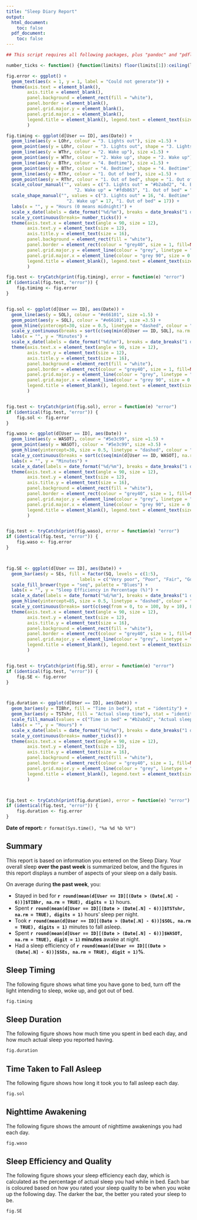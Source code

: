 ```yaml
---
title: "Sleep Diary Report"
output:
  html_document:
    toc: false
  pdf_document:
    toc: false
---
```




```r
## This script requires all following packages, plus "pandoc" and "pdflatex"

number_ticks <- function() {function(limits) floor(limits[1]):ceiling(limits[2])}

fig.error <- ggplot() +
  geom_text(aes(x = 1, y = 1, label = "Could not generate")) +
  theme(axis.text = element_blank(),
        axis.title = element_blank(),
        panel.background = element_rect(fill = "white"),
        panel.border = element_blank(),
        panel.grid.major.y = element_blank(),
        panel.grid.major.x = element_blank(),
        legend.title = element_blank(), legend.text = element_text(size = 14)
        )

fig.timing <- ggplot(d[User == ID], aes(Date)) +
  geom_line(aes(y = LOhr, colour = "3. Lights out"), size =1.5) +
  geom_point(aes(y = LOhr, colour = "3. Lights out", shape = "3. Lights out"), size =3.5) +
  geom_line(aes(y = WThr, colour = "2. Wake up"), size =1.5) +
  geom_point(aes(y = WThr, colour = "2. Wake up", shape = "2. Wake up"), size =3.5) +
  geom_line(aes(y = BThr, colour = "4. Bedtime"), size =1.5) +
  geom_point(aes(y = BThr, colour = "4. Bedtime", shape = "4. Bedtime"), size =3.5) +
  geom_line(aes(y = RThr, colour = "1. Out of bed"), size =1.5) +
  geom_point(aes(y = RThr, colour = "1. Out of bed", shape = "1. Out of bed"), size =3.5) +
  scale_colour_manual("", values = c("3. Lights out" = "#b2abd2", "4. Bedtime" = "#5e3c99",
                          "2. Wake up" = "#fdb863", "1. Out of bed" = "#e66101")) +
  scale_shape_manual("", values = c("3. Lights out" = 16, "4. Bedtime" = 16,
                       "2. Wake up" = 17, "1. Out of bed" = 17)) +
  labs(x = "", y = "Hours (0 means midnight)") +
  scale_x_date(labels = date_format("%d/%m"), breaks = date_breaks("1 day")) +
  scale_y_continuous(breaks= number_ticks()) +
  theme(axis.text.x = element_text(angle = 90, size = 12),
        axis.text.y = element_text(size = 12),
        axis.title.y = element_text(size = 16),
        panel.background = element_rect(fill = "white"),
        panel.border = element_rect(colour = "grey40", size = 1, fill=NA),
        panel.grid.major.y = element_line(colour = "grey", linetype = "dashed", size = 0.5),
        panel.grid.major.x = element_line(colour = "grey 90", size = 0.1),
        legend.title = element_blank(), legend.text = element_text(size = 14)
        )

fig.test <- tryCatch(print(fig.timing), error = function(e) "error")
if (identical(fig.test, "error")) {
    fig.timing <- fig.error
}


fig.sol <- ggplot(d[User == ID], aes(Date)) +
  geom_line(aes(y = SOL), colour = "#e66101", size =1.5) +
  geom_point(aes(y = SOL), colour = "#e66101", size =3.5) +
  geom_hline(yintercept=30, size = 0.5, linetype = "dashed", colour = "#e66101") +
  scale_y_continuous(breaks = sort(c(seq(min(d[User == ID, SOL], na.rm = TRUE), max(d[User == ID, SOL], na.rm = TRUE), by = 10), 30))) +
  labs(x = "", y = "Minutes") +
  scale_x_date(labels = date_format("%d/%m"), breaks = date_breaks("1 day")) +
  theme(axis.text.x = element_text(angle = 90, size = 12),
        axis.text.y = element_text(size = 12),
        axis.title.y = element_text(size = 16),
        panel.background = element_rect(fill = "white"),
        panel.border = element_rect(colour = "grey40", size = 1, fill=NA),
        panel.grid.major.y = element_line(colour = "grey", linetype = "dashed", size = 0.5),
        panel.grid.major.x = element_line(colour = "grey 90", size = 0.1),
        legend.title = element_blank(), legend.text = element_text(size = 14)
        )


fig.test <- tryCatch(print(fig.sol), error = function(e) "error")
if (identical(fig.test, "error")) {
    fig.sol <- fig.error
}

fig.waso <- ggplot(d[User == ID], aes(Date)) +
  geom_line(aes(y = WASOT), colour = "#5e3c99", size =1.5) +
  geom_point(aes(y = WASOT), colour = "#5e3c99", size =3.5) +
  geom_hline(yintercept=30, size = 0.5, linetype = "dashed", colour = "#e66101") +
  scale_y_continuous(breaks = sort(c(seq(min(d[User == ID, WASOT], na.rm = TRUE), max(d[User == ID, WASOT], na.rm = TRUE), by = 10), 30))) +
  labs(x = "", y = "Minutes") +
  scale_x_date(labels = date_format("%d/%m"), breaks = date_breaks("1 day")) +
  theme(axis.text.x = element_text(angle = 90, size = 12),
        axis.text.y = element_text(size = 12),
        axis.title.y = element_text(size = 16),
        panel.background = element_rect(fill = "white"),
        panel.border = element_rect(colour = "grey40", size = 1, fill=NA),
        panel.grid.major.y = element_line(colour = "grey", linetype = "dashed", size = 0.5),
        panel.grid.major.x = element_line(colour = "grey 90", size = 0.1),
        legend.title = element_blank(), legend.text = element_text(size = 14)
        )


fig.test <- tryCatch(print(fig.waso), error = function(e) "error")
if (identical(fig.test, "error")) {
    fig.waso <- fig.error
}



fig.SE <- ggplot(d[User == ID], aes(Date)) +
  geom_bar(aes(y = SEs, fill = factor(SQ, levels = c(1:5),
                            labels = c("Very poor", "Poor", "Fair", "Good", "Very good"))), stat = "identity") +
  scale_fill_brewer(type = "seq", palette = "Blues") +
  labs(x = "", y = "Sleep Efficiency in Percentage (%)") +
  scale_x_date(labels = date_format("%d/%m"), breaks = date_breaks("1 day")) +
  geom_hline(yintercept=85, size = 0.5, linetype = "dashed", colour = "#e66101") +
  scale_y_continuous(breaks= sort(c(seq(from = 0, to = 100, by = 10), 85))) +
  theme(axis.text.x = element_text(angle = 90, size = 12),
        axis.text.y = element_text(size = 12),
        axis.title.y = element_text(size = 16),
        panel.background = element_rect(fill = "white"),
        panel.border = element_rect(colour = "grey40", size = 1, fill=NA),
        panel.grid.major.y = element_line(colour = "grey", linetype = "dashed", size = 0.3),
        legend.title = element_blank(), legend.text = element_text(size = 14)
        )


fig.test <- tryCatch(print(fig.SE), error = function(e) "error")
if (identical(fig.test, "error")) {
    fig.SE <- fig.error
}



fig.duration <- ggplot(d[User == ID], aes(Date)) +
  geom_bar(aes(y = TIBhr, fill = "Time in bed"), stat = "identity") +
  geom_bar(aes(y = TSTshr, fill = "Actual sleep time"), stat = "identity") +
  scale_fill_manual(values = c("Time in bed" = "#b2abd2", "Actual sleep time" = "#5e3c99")) +
  labs(x = "", y = "Hours") +
  scale_x_date(labels = date_format("%d/%m"), breaks = date_breaks("1 day")) +
  scale_y_continuous(breaks= number_ticks()) +
  theme(axis.text.x = element_text(angle = 90, size = 12),
        axis.text.y = element_text(size = 12),
        axis.title.y = element_text(size = 16),
        panel.background = element_rect(fill = "white"),
        panel.border = element_rect(colour = "grey40", size = 1, fill=NA),
        panel.grid.major.y = element_line(colour = "grey", linetype = "dashed", size = 0.5),
        legend.title = element_blank(), legend.text = element_text(size = 14)
        )



fig.test <- tryCatch(print(fig.duration), error = function(e) "error")
if (identical(fig.test, "error")) {
    fig.duration <- fig.error
}


```

**Date of report:** `r format(Sys.time(), "%a %d %b %Y")`

## Summary

This report is based on information you entered on the Sleep Diary. Your overall sleep **over the past week** is summarized below, and the figures in this report displays a number of aspects of your sleep on a daily basis.

On average during **the past week**, you:

- Stayed in bed for **`r round(mean(d[User == ID][(Date > (Date[.N] - 6))]$TIBhr, na.rm = TRUE), digits = 1)`** hours.
- Spent **`r round(mean(d[User == ID][(Date > (Date[.N] - 6))]$TSTshr, na.rm = TRUE), digits = 1)`** hours' sleep per night.
- Took **`r round(mean(d[User == ID][(Date > (Date[.N] - 6))]$SOL, na.rm = TRUE), digits = 1)`** minutes to fall asleep.
- Spent **`r round(mean(d[User == ID][(Date > (Date[.N] - 6))]$WASOT, na.rm = TRUE), digit = 1)` minutes** awake at night.
- Had a sleep efficiency of **`r round(mean(d[User == ID][(Date > (Date[.N] - 6))]$SEs, na.rm = TRUE), digit = 1)`%**.


## Sleep Timing

The following figure shows what time you have gone to bed, turn off the light intending to sleep, woke up, and got out of bed.

```r
fig.timing
```


## Sleep Duration

The following figure shows how much time you spent in bed each day, and how much actual sleep you reported having.

```r
fig.duration
```


## Time Taken to Fall Asleep

The following figure shows how long it took you to fall asleep each day.

```r
fig.sol
```


## Nighttime Awakening

The following figure shows the amount of nighttime awakenings you had each day.

```r
fig.waso
```


## Sleep Efficiency and Quality

The following figure shows your sleep efficiency each day, which is calculated as the percentage of actual sleep you had while in bed.  Each bar is coloured based on how you rated your sleep quality to be when you woke up the following day.  The darker the bar, the better you rated your sleep to be.

```r
fig.SE
```
